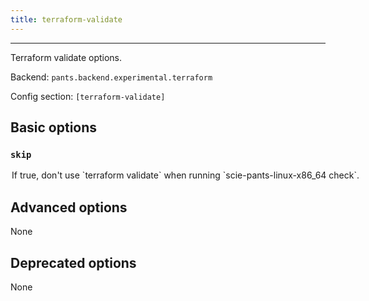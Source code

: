 ```yaml
---
title: terraform-validate
---
```



---

Terraform validate options.

Backend: <span className="color--primary">`pants.backend.experimental.terraform`</span>

Config section: <span className="color--primary">`[terraform-validate]`</span>

<span className={styles.options}>

## Basic options

### `skip`

<Option
  cli_repr={`--[no-]terraform-validate-skip`}
  env_repr="PANTS_TERRAFORM_VALIDATE_SKIP"
  default_repr={`False`}
>
  If true, don&#x27;t use `terraform validate` when running
  `scie-pants-linux-x86_64 check`.
</Option>

## Advanced options

None

## Deprecated options

None

</span>

